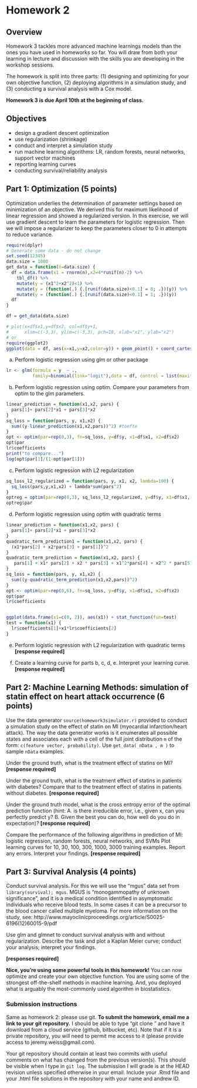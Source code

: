 # Homework 2
  
## Overview
  Homework 3 tackles more advanced machine learnings models than the ones you have used in homeworks so far. You will draw from both your learning in lecture and discussion with the skills you are developing in the workshop sessions.

The homework is split into three parts: (1) designing and optimizing for your own objective function, (2) deploying algorithms in a simulation study, and (3) conducting a survival analysis with a Cox model.

**Homework 3 is due April 10th at the beginning of class.**
  
## Objectives
- design a gradient descent optimization
- use regularization (shrinkage)
- conduct and interpret a simulation study
- run machine learning algorithms: LR, random forests, neural networks, support vector machines
- reporting learning curves
- conducting survival/reliability analysis

## Part 1: Optimization (5 points)

Optimization underlies the determination of parameter settings based on minimization of an objective. We derived this for maximum likelihood of linear regression and showed a regularized version. In this exercise, we will use gradient descent to learn the parameters for logistic regression. Then we will impose a regularizer to keep the parameters closer to 0 in attempts to reduce variance.

```r
require(dplyr)
# Generate some data - do not change
set.seed(12345)
data.size = 1000
get_data = function(n=data.size) {
  df = data.frame(x1 = rnorm(n),x2=4*runif(n)-2) %>%
    tbl_df() %>%
    mutate(y = (x1^2+x2^2)<1) %>%
    mutate(y = (function(.) {.[runif(data.size)<0.1] = 0; .})(y)) %>%
    mutate(y = (function(.) {.[runif(data.size)<0.1] = 1; .})(y))
  df
}

df = get_data(data.size)

# plot(x=df$x1,y=df$x2, col=df$y+1,
#      xlim=c(-3,3), ylim=c(-3,3), pch=18, xlab="x1", ylab="x2")
# or 
require(ggplot2)
ggplot(data = df, aes(x=x1,y=x2,color=y)) + geom_point() + coord_cartesian(xlim=c(-3,3), ylim=c(-3,3))

```

a. Perform logistic regression using glm or other package
```r
lr <- glm(formula = y  ~ .,
          family=binomial(link="logit"),data = df, control = list(maxit = 100))
```

b. Perform logistic regression using optim. Compare your parameters from optim to the glm parameters.
```r
linear_prediction = function(x1,x2, pars) {
  pars[1]+ pars[2]*x1 + pars[3]*x2
}
sq_loss = function(pars, y, x1,x2) {
  sum((y-linear_prediction(x1,x2,pars))^2) #toefte
}
opt <- optim(par=rep(0,3), fn=sq_loss, y=df$y, x1=df$x1, x2=df$x2)
opt$par
lr$coefficients
print("to compare...")
log(opt$par[1]/(1-opt$par[1]))
```

c. Perform logistic regression with L2 regularization
```r
sq_loss_l2_regularized = function(pars, y, x1, x2, lambda=100) {
  sq_loss(pars,y,x1,x2) + lambda*sum(pars^2)
}
optreg = optim(par=rep(0,3), sq_loss_l2_regularized, y=df$y, x1=df$x1, x2=df$x2)
optreg$par
```

d. Perform logistic regression using optim with quadratic terms
```r
linear_prediction = function(x1,x2, pars) {
  pars[1]+ pars[2]*x1 + pars[3]*x2
}
quadratic_term_prediction1 = function(x1,x2, pars) {
  (x1*pars[2] + x2*pars[3] + pars[1])^2
}
quadratic_term_prediction = function(x1,x2, pars) {
   pars[1] + x1* pars[2] + x2 * pars[3] + x1^2*pars[4] + x2^2 * pars[5] + x1*x2*pars[6]
}
sq_loss = function(pars, y, x1,x2) {
  sum((y-quadratic_term_prediction(x1,x2,pars))^2)
}
opt <- optim(par=rep(0,6), fn=sq_loss, y=df$y, x1=df$x1, x2=df$x2)
opt$par
lr$coefficients


ggplot(data.frame(x1=c(0, 2)), aes(x1)) + stat_function(fun=test)
test = function(x1) {
  lr$coefficients[1]+x1*lr$coefficients[2]
}

```

e. Perform logistic regression with L2 regularization with quadratic terms
**[response required]**

f. Create a learning curve for parts b, c, d, e. Interpret your learning curve.
**[response required]**


## Part 2: Machine Learning Methods: simulation of statin effect on heart attack occurrence (6 points)

Use the data generator ```source(homework3simulator.r)``` provided to conduct a simulation study on the effect of statin on MI (myocardial infarction/heart attack). The way the data generator works is it enumerates all possible states and associates each with a cell of the full joint distribution ```m``` of the form: ```c(feature vector, probability)```. Use ```get_data( nData , m )``` to sample ```nData``` examples.

Under the ground truth, what is the treatment effect of statins on MI?
**[response required]**

Under the ground truth, what is the treatment effect of statins in patients with diabetes? Compare that to the treatment effect of statins in patients without diabetes.
**[response required]**

Under the ground truth model, what is the cross entropy error of the optimal prediction function (hint: A. is there irreducible error, i.e., given x, can you perfectly predict y? B. Given the best you can do, how well do you do in expectation)?
**[response required]**

Compare the performance of the following algorithms in prediction of MI: logistic regression, random forests, neural networks, and SVMs
Plot learning curves for 10, 30, 100, 300, 1000, 3000 training examples. Report any errors. Interpret your findings.
**[response required]**

## Part 3: Survival Analysis (4 points)
Conduct survival analysis. For this we will use the "mgus" data set from ```library(survival); mgus```. MGUS is "monogammopathy of unknown significance", and it is a medical condition identified in asymptomatic individuals who receive blood tests. In some cases it can be a precursor to the blood cancer called multiple myeloma. For more information on the study, see: http://www.mayoclinicproceedings.org/article/S0025-6196(12)60015-9/pdf

Use glm and glmnet to conduct survival analysis with and without regularization. Describe the task and plot a Kaplan Meier curve; conduct your analysis; interpret your findings.

**[responses required]**

**Nice, you're using some powerful tools in this homework!** You can now optimize and create your own objective function. You are using some of the strongest off-the-shelf methods in machine learning. And, you deployed what is arguably the most-commonly used algorithm in biostatistics.

### Submission instructions

Same as homework 2: please use git. **To submit the homework, email me a link to your git repository.** I should be able to type "git clone <url>" and have it download from a cloud service (github, bitbucket, etc). Note that if it is a private repository, you will need to permit me access to it (please provide access to jeremy.weiss@gmail.com).

Your git repository should contain at least two commits with useful comments on what has changed from the previous version(s). This should be visible when I type in ```git log```. The submission I will grade is at the HEAD revision unless specified otherwise in your email. Include your .Rmd file and your .html file solutions in the repository with your name and andrew ID.
